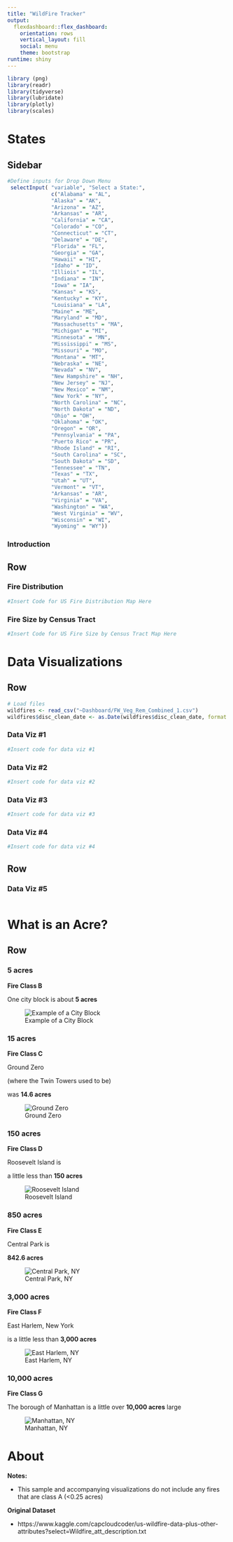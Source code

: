 ```yaml
---
title: "WildFire Tracker"
output: 
  flexdashboard::flex_dashboard:
    orientation: rows
    vertical_layout: fill
    social: menu
    theme: bootstrap
runtime: shiny
---
```


```r
library (png)
library(readr)
library(tidyverse)
library(lubridate)
library(plotly)
library(scales)
```



States
=======================================================================

Sidebar {.sidebar}
----------------------------------------------------------------------

```r
#Define inputs for Drop Down Menu
 selectInput( "variable", "Select a State:",
              c("Alabama" = "AL",
              "Alaska" = "AK",
              "Arizona" = "AZ",
              "Arkansas" = "AR",
              "California" = "CA",
              "Colorado" = "CO",
              "Connecticut" = "CT",
              "Delaware" = "DE",
              "Florida" = "FL",
              "Georgia" = "GA",
              "Hawaii" = "HI",
              "Idaho" = "ID",
              "Illiois" = "IL",
              "Indiana" = "IN",
              "Iowa" = "IA",
              "Kansas" = "KS",
              "Kentucky" = "KY",
              "Louisiana" = "LA",
              "Maine" = "ME",
              "Maryland" = "MD",
              "Massachusetts" = "MA",
              "Michigan" = "MI",
              "Minnesota" = "MN",
              "Mississippi" = "MS",
              "Missouri" = "MO",
              "Montana" = "MT",
              "Nebraska" = "NE",
              "Nevada" = "NV",
              "New Hampshire" = "NH",
              "New Jersey" = "NJ",
              "New Mexico" = "NM",
              "New York" = "NY",
              "North Carolina" = "NC",
              "North Dakota" = "ND",
              "Ohio" = "OH",
              "Oklahoma" = "OK",
              "Oregon" = "OR",
              "Pennsylvania" = "PA",
              "Puerto Rico" = "PR",
              "Rhode Island" = "RI",
              "South Carolina" = "SC",
              "South Dakota" = "SD",
              "Tennessee" = "TN",
              "Texas" = "TX",
              "Utah" = "UT",
              "Vermont" = "VT",
              "Arkansas" = "AR",
              "Virginia" = "VA",
              "Washington" = "WA",
              "West Virginia" = "WV",
              "Wisconsin" = "WI",
              "Wyoming" = "WY"))

```

### Introduction

Row
-----------------------------------------------------------------------

### Fire Distribution

```r
#Insert Code for US Fire Distribution Map Here
```


### Fire Size by Census Tract
```r
#Insert Code for US Fire Size by Census Tract Map Here
```

Data Visualizations
=======================================================================
Row
-----------------------------------------------------------------------

```r
# Load files
wildfires <- read_csv("~Dashboard/FW_Veg_Rem_Combined_1.csv")
wildfires$disc_clean_date <- as.Date(wildfires$disc_clean_date, format = "%m/%d/%Y")
```
### Data Viz #1
```r
#Insert code for data viz #1
```

### Data Viz #2
```r
#Insert code for data viz #2
```
### Data Viz #3
```r
#Insert code for data viz #3
```
### Data Viz #4
```r
#Insert code for data viz #4
```

Row
-----------------------------------------------------------------------
### Data Viz #5

```r

```

What is an Acre? 
=======================================================================

Row {.tabset .tabset-fade}
-------------------------------------
### **5 acres**

**Fire Class B**

One city block is about **5 acres**

![Example of a City Block](city-block.png) 

### **15 acres**

**Fire Class C**

Ground Zero 

(where the Twin Towers used to be)

was **14.6 acres** 

![Ground Zero](zero.png) 

### **150 acres** 

**Fire Class D** 

Roosevelt Island is 

a little less than **150 acres**

![Roosevelt Island](koroo.png) 

### **850 acres**

**Fire Class E** 

Central Park is 

**842.6 acres** 

![Central Park, NY](Central-Park.png) 

### **3,000 acres** 

**Fire Class F** 

East Harlem, New York

is a little less than **3,000 acres**

![East Harlem, NY](east-harlem.png) 

### **10,000 acres**

**Fire Class G**

The borough of Manhattan is a little over **10,000 acres** large

![Manhattan, NY](mahattan.png)


About
=======================================================================

**Notes:**

* This sample and accompanying visualizations do not include any fires that are class A (<0.25 acres)

**Original Dataset**

* https://www.kaggle.com/capcloudcoder/us-wildfire-data-plus-other-attributes?select=Wildfire_att_description.txt




